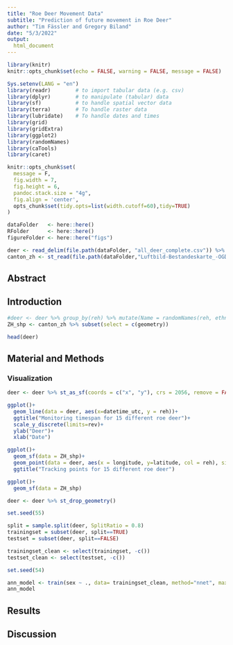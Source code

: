 ```yaml
---
title: "Roe Deer Movement Data"
subtitle: "Prediction of future movement in Roe Deer"
author: "Tim Fässler and Gregory Biland"
date: "5/3/2022"
output:
  html_document
---
```


```r
library(knitr)
knitr::opts_chunk$set(echo = FALSE, warning = FALSE, message = FALSE)
```

```r
Sys.setenv(LANG = "en")
library(readr)        # to import tabular data (e.g. csv)
library(dplyr)        # to manipulate (tabular) data
library(sf)           # to handle spatial vector data
library(terra)        # To handle raster data
library(lubridate)    # To handle dates and times
library(grid)
library(gridExtra)
library(ggplot2)
library(randomNames)
library(caTools)
library(caret)

knitr::opts_chunk$set(
  message = F,
  fig.width = 7,
  fig.height = 6,
  pandoc.stack.size = "4g",
  fig.align = 'center',
  opts_chunk$set(tidy.opts=list(width.cutoff=60),tidy=TRUE)
)

dataFolder   <- here::here()   
RFolder      <- here::here()         
figureFolder <- here::here("figs") 
```

```r
deer <- read_delim(file.path(dataFolder, "all_deer_complete.csv")) %>% data.frame()
canton_zh <- st_read(file.path(dataFolder,"Luftbild-Bestandeskarte_-OGD/WALD_LUFTBILDBESTAND_F.shp"))
```
## Abstract

## Introduction

```r
#deer <- deer %>% group_by(reh) %>% mutate(Name = randomNames(reh, ethnicity = 4)) #Give deer names
ZH_shp <- canton_zh %>% subset(select = c(geometry))

head(deer)
```

## Material and Methods

### Visualization

```r
deer <- deer %>% st_as_sf(coords = c("x", "y"), crs = 2056, remove = FALSE)

ggplot()+
  geom_line(data = deer, aes(x=datetime_utc, y = reh))+
  ggtitle("Monitoring timespan for 15 different roe deer")+
  scale_y_discrete(limits=rev)+
  ylab("Deer")+
  xlab("Date")

ggplot()+
  geom_sf(data = ZH_shp)+
  geom_point(data = deer, aes(x = longitude, y=latitude, col = reh), size = .2)+
  ggtitle("Tracking points for 15 different roe deer")

ggplot()+
  geom_sf(data = ZH_shp)

deer <- deer %>% st_drop_geometry()

```

```r
set.seed(55)

split = sample.split(deer, SplitRatio = 0.8)
trainingset = subset(deer, split==TRUE)
testset = subset(deer, split==FALSE)

trainingset_clean <- select(trainingset, -c()) 
testset_clean <- select(testset, -c())
```


```r
set.seed(54)

ann_model <- train(sex ~ ., data= trainingset_clean, method="nnet", maxit = 1, trace=FALSE, MaxNWts=2600)
ann_model

```



## Results


## Discussion
